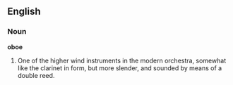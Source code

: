 ==English==

===Noun===

'''oboe'''

#One of the higher wind instruments in the modern orchestra,  somewhat like the clarinet in form, but more slender, and sounded by means of a double reed.